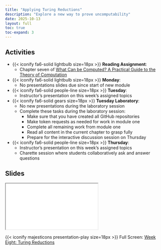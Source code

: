 ```yaml
---
title: "Applying Turing Reductions"
description: "Explore a new way to prove uncomputability"
date: 2025-10-13
layout: full
toc: true
toc-expand: 3
---
```


## Activities

- {{< iconify fa6-solid lightbulb size=18px >}} **Reading Assignment**:
  - Chapter seven of [What Can be Computed? A Practical Guide to the
  Theory of Computation](https://whatcanbecomputed.com/)
- {{< iconify fa6-solid lightbulb size=18px >}} **Monday**:
  - No presentations slides due since start of new module
- {{< iconify fa6-solid people-line size=18px >}} **Tuesday**:
  - Instructor's presentation on this week's assigned topics
- {{< iconify fa6-solid gears size=18px >}} **Tuesday Laboratory**:
  - No new presentations during the laboratory session
  - Complete these tasks during the laboratory session:
    - Make sure that you have created all GitHub repositories
    - Make token requests as needed for work in module one
    - Complete all remaining work from module one
    - Read all content in the current chapter to grasp fully
    - Prepare for the interactive discussion session on Thursday
- {{< iconify fa6-solid people-line size=18px >}} **Thursday**:
  - Instructor's presentation on this week's assigned topics
  - Charette session where students collaboratively ask and answer questions

## Slides

```{=html}
<iframe class="slide-deck" src="../../slides/weekeight/"></iframe>
```

{{< iconify majesticons presentation-play size=18px >}} Full Screen: [Week
Eight: Turing Reductions](../../slides/weekeight/)
